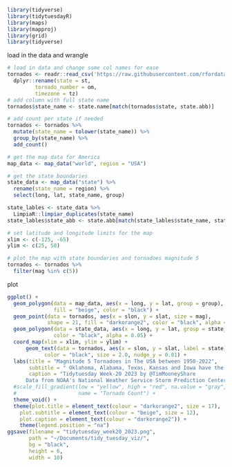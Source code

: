 ```r
library(tidyverse)
library(tidytuesdayR)
library(maps)
library(mapproj)
library(grid)
library(tidyverse)
```

load in the data and wrangle
```r
# load in data and change some col names for ease
tornados <- readr::read_csv('https://raw.githubusercontent.com/rfordatascience/tidytuesday/master/data/2023/2023-05-16/tornados.csv') %>% 
  dplyr::rename(state = st,
         tornado_number = om,
         timezone = tz) 
# add column with full state name 
tornados$state_name <- state.name[match(tornados$state, state.abb)]

# add count per state if needed
tornados <- tornados %>% 
  mutate(state_name = tolower(state_name)) %>% 
  group_by(state_name) %>% 
  add_count()

# get the map data for America
map_data <- map_data("world", region = "USA")

# get the state boundaries
state_data <- map_data("state") %>% 
  rename(state_name = region) %>% 
  select(long, lat, state_name, group)

state_lables <- state_data %>% 
  LimpiaR::limpiar_duplicates(state_name)
state_lables$state_abb <- state.abb[match(state_lables$state_name, state.name)]

# set latitude and longitude limits for the map
xlim <- c(-125, -65)
ylim <- c(25, 50)

# plot the map with state boundaries and tornadoes magnitude 5
tornados <- tornados %>% 
  filter(mag %in% c(5))
```

plot
```r
ggplot() +
  geom_polygon(data = map_data, aes(x = long, y = lat, group = group),
               fill = "beige", color = "black") +
  geom_point(data = tornados, aes(x = slon, y = slat, size = mag),
             shape = 21, fill = "darkorange2", color = "black", alpha = 0.9) +
  geom_polygon(data = state_data, aes(x = long, y = lat, group = state_name, fill = NULL),
               color = "black", alpha = 0.05) +
  coord_map(xlim = xlim, ylim = ylim) +
      geom_text(data = tornados, aes(x = slon, y = slat, label = state),
            color = "black", size = 2.0, nudge_y = 0.01) +
  labs(title = "Magnitude 5 Tornadoes in The USA between 1950-2022",
       subtitle = " Oklahoma, Alabama, Texas, Kansas and Iowa have the highest number of\n recorded magnitude 5 tornadoes, with Oklahoma having 8 on record.",
       caption = "Tidytuesday Week-20 2023 by @TimMooneyShare
      Data from NOAA's National Weather Service Storm Prediction Center") +
  #scale_fill_gradient(low = "yellow", high = "red", na.value = "gray",
  #                    name = "Tornado Count") +
  theme_void() +
  theme(plot.title = element_text(colour = "darkorange2", size = 17),
    plot.subtitle = element_text(colour = "beige", size = 12),
    plot.caption = element_text(colour = "darkorange2")) +
    theme(legend.position = "na")
ggsave(filename = "tidytuesday_week20_2023.png", 
       path = "~/Documents/tidy_tuesday_viz/",
       bg = "black",
       height = 6,
       width = 10)
```
